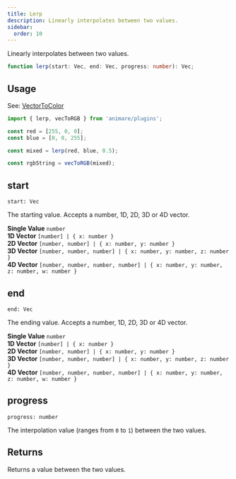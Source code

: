 ```yaml
---
title: Lerp
description: Linearly interpolates between two values.
sidebar:
  order: 10
---
```



Linearly interpolates between two values.

```ts wrap title="syntax"
function lerp(start: Vec, end: Vec, progress: number): Vec;
```

## Usage

See: [VectorToColor](/animare/api/plugins/vectortocolor/)

```ts title="example" frame="terminal"
import { lerp, vecToRGB } from 'animare/plugins';

const red = [255, 0, 0];
const blue = [0, 0, 255];

const mixed = lerp(red, blue, 0.5);

const rgbString = vecToRGB(mixed);
```

## start

`start: Vec` <Badge text="Required" variant="note" size="small" />

The starting value. Accepts a number, 1D, 2D, 3D or 4D vector.

**Single Value** `number` <br/>
**1D Vector** `[number] | { x: number }` <br/>
**2D Vector** `[number, number] | { x: number, y: number }` <br/>
**3D Vector** `[number, number, number] | { x: number, y: number, z: number }` <br/>
**4D Vector** `[number, number, number, number] | { x: number, y: number, z: number, w: number }`

## end

`end: Vec` <Badge text="Required" variant="note" size="small" />

The ending value. Accepts a number, 1D, 2D, 3D or 4D vector.

**Single Value** `number` <br/>
**1D Vector** `[number] | { x: number }` <br/>
**2D Vector** `[number, number] | { x: number, y: number }` <br/>
**3D Vector** `[number, number, number] | { x: number, y: number, z: number }` <br/>
**4D Vector** `[number, number, number, number] | { x: number, y: number, z: number, w: number }`

## progress

`progress: number` <Badge text="Required" variant="note" size="small" />

The interpolation value (ranges from `0` to `1`) between the two values.

## Returns

Returns a value between the two values.
